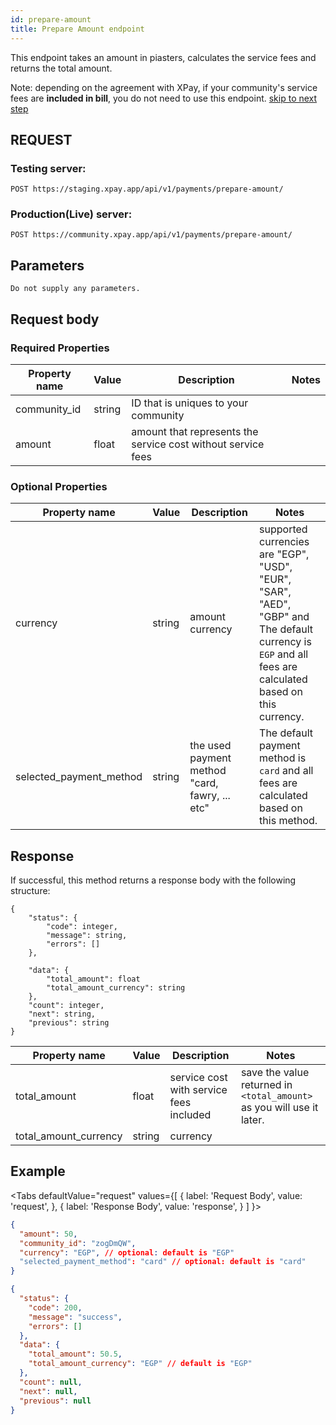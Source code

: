 ```yaml
---
id: prepare-amount
title: Prepare Amount endpoint
---
```



This endpoint takes an amount in piasters, calculates the service fees and returns the total amount.

Note: depending on the agreement with XPay, if your community's service fees are **included in bill**, you do not need to use this endpoint. [skip to next step](pay)

## REQUEST

### Testing server:

```
POST https://staging.xpay.app/api/v1/payments/prepare-amount/
```

### Production(Live) server:

```
POST https://community.xpay.app/api/v1/payments/prepare-amount/
```

## Parameters

    Do not supply any parameters.

## Request body

### Required Properties

| Property name | Value  | Description                                                  | Notes |
| ------------- | ------ | ------------------------------------------------------------ | ----- |
| community_id  | string | ID that is uniques to your community                         |       |
| amount        | float  | amount that represents the service cost without service fees |       |

### Optional Properties

| Property name          | Value   | Description                                        | Notes |
| ---------------------- | ------- | -------------------------------------------------- | ----- |
| currency               | string  | amount currency                                    |supported currencies are "EGP", "USD", "EUR", "SAR", "AED", "GBP" and The default currency is `EGP` and all fees are calculated based on this currency.|
| selected_payment_method| string  | the used payment method "card, fawry, ... etc"     |The default payment method is `card` and all fees are calculated based on this method.|

## Response

If successful, this method returns a response body with the following structure:

```
{
	"status": {
		"code": integer,
		"message": string,
		"errors": []
	},

	"data": {
		"total_amount": float
		"total_amount_currency": string
	},
	"count": integer,
	"next": string,
	"previous": string
}
```

| Property name         | Value  | Description                             | Notes                                                                 |
| --------------------- | ------ | --------------------------------------- | --------------------------------------------------------------------- |
| total_amount          | float  | service cost with service fees included | save the value returned in `<total_amount>` as you will use it later. |
| total_amount_currency | string | currency                                |                                                                       |

## Example

<Tabs
  defaultValue="request"
  values={[
    { label: 'Request Body', value: 'request', },
    { label: 'Response Body', value: 'response', }  ]
}>
<TabItem value="request">

```json
{
  "amount": 50,
  "community_id": "zogDmQW",
  "currency": "EGP", // optional: default is "EGP"
  "selected_payment_method": "card" // optional: default is "card"
}
```

</TabItem>
<TabItem value="response">

```json
{
  "status": {
    "code": 200,
    "message": "success",
    "errors": []
  },
  "data": {
    "total_amount": 50.5,
    "total_amount_currency": "EGP" // default is "EGP"
  },
  "count": null,
  "next": null,
  "previous": null
}
```

</TabItem>
</Tabs>
